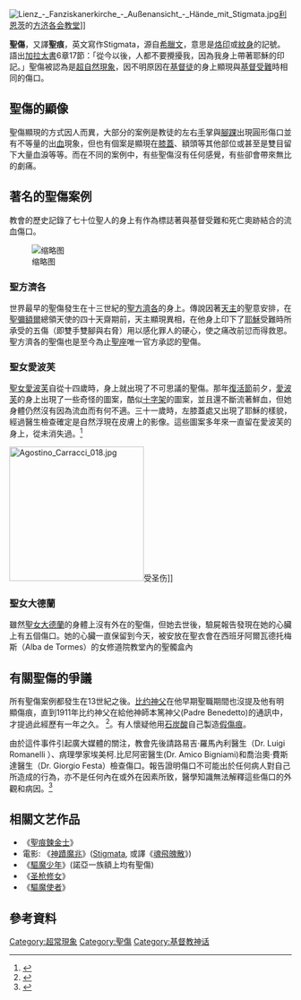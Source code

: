 [[File:Lienz_-_Fanziskanerkirche_-_Außenansicht_-_Hände_mit_Stigmata.jpg|thumb]][[利恩茨|利恩茨]]的[[方济各会|方济各会]][[教堂|教堂]]]]

'''聖傷'''，又譯'''聖痕'''，英文寫作Stigmata，源自[[希臘文|希臘文]]{{lang|el|στίγμα}}，意思是[[烙印|烙印]]或[[紋身|紋身]]的記號。語出[[加拉太書|加拉太書]]6章17節：「從今以後，人都不要攪擾我，因為我身上帶著耶穌的印記。」聖傷被認為是[[超自然現象|超自然現象]]，因不明原因在[[基督徒|基督徒]]的身上顯現與[[基督受難|基督受難]]時相同的傷口。

== 聖傷的顯像 ==
聖傷顯現的方式因人而異，大部分的案例是教徒的左右[[手|手]]掌與[[腳踝|腳踝]]出現圓形傷口並有不等量的出[[血|血]]現象，但也有個案是顯現在[[膝蓋|膝蓋]]、額頭等其他部位或甚至是雙目留下大量血淚等等。而在不同的案例中，有些聖傷沒有任何感覺，有些卻會帶來無比的劇痛。

== 著名的聖傷案例 ==
教會的歷史記錄了七十位聖人的身上有作為標誌著與基督受難和死亡奧跡結合的流血傷口。

[[File:Pietro_Lorenzetti_-_Stigmata_of_St_Francis_-_WGA13527.jpg|缩略图]]

=== 聖方濟各 ===
世界最早的聖傷發生在十三世紀的[[亞西西的方濟各|聖方濟各]]的身上。傳說因著[[上帝|天主]]的聖意安排，在[[米迦勒|聖彌額爾]]總領天使的四十天齋期前，天主顯現異相，在他身上印下了[[耶穌|耶穌]]受難時所承受的五傷（即雙手雙腳與右脅）用以感化罪人的硬心，使之痛改前愆而得救恩。聖方濟各的聖傷也是至今為止[[聖座|聖座]]唯一官方承認的聖傷。

=== 聖女愛波芙 ===
[[聖女愛波芙|聖女愛波芙]]自從十四歲時，身上就出現了不可思議的聖傷。那年[[復活節|復活節]]前夕，[[愛波芙|愛波芙]]的身上出現了一些奇怪的圖案，酷似[[十字架|十字架]]的圖案，並且還不斷流著鮮血，但她身體仍然沒有因為流血而有何不適。三十一歲時，左膝蓋處又出現了耶穌的樣貌，經過醫生檢查確定是自然浮現在皮膚上的影像。這些圖案多年來一直留在愛波芙的身上，從未消失過。<ref>{{cite web|url=http://homepage19.seed.net.tw/web@3/xplanet/sant.htm|title=圣痕|deadurl=yes|archiveurl=https://web.archive.org/web/20051212143607/http://homepage19.seed.net.tw/web@3/xplanet/sant.htm|archivedate=2005-12-12}}</ref>

[[File:Agostino_Carracci_018.jpg|240px]]受圣伤]]

=== 聖女大德蘭 ===
雖然[[亞維拉的德蘭|聖女大德蘭]]的身體上沒有外在的聖傷，但她去世後，驗屍報告發現在她的心臟上有五個傷口。她的心臟一直保留到今天，被安放在聖衣會在西班牙阿爾瓦德托梅斯（Alba de Tormes）的女修道院教堂內的聖髑盒內

== 有關聖傷的爭議 ==
所有聖傷案例都發生在13世紀之後。[[比约神父|比约神父]]在他早期聖職期間也沒提及他有明顯傷痕，直到1911年比约神父在給他神師本篤神父(Padre Benedetto)的通訊中，才提過此經歷有一年之久。
<ref name=stigmata>
{{cite book
  | last = Mc Gregor, O.C.S.O
  | first = Augustine
  | coauthors = Fr. Alessio Parente, OFM Cap.
  | title = The Spirituality of Padre Pio
  | publisher = Our Lady of Grace Monastery
  | year = 1974 St. Padre Pio
  | location =  San Giovanni Rotondo, FG, Italy
  | url = http://www.ewtn.com/padrepio/mystic/stigmata.htm
  | accessdate = 2008-01-19
}}</ref>。有人懷疑他用[[苯酚|石炭酸]]自己製造[http://en.wikipedia.org/wiki/Pio_of_Pietrelcina#Accusations_of_fraud 假傷痕]。

由於這件事件引起廣大媒體的關注，教會先後請路易吉·羅馬內利醫生（Dr. Luigi Romanelli ）、病理學家埃美柯.比尼阿密醫生(Dr. Amico Bigniami)和喬治奧·費斯達醫生（Dr. Giorgio Festa）檢查傷口。報告證明傷口不可能出於任何病人對自己所造成的行為，亦不是任何內在或外在因素所致，醫學知識無法解釋這些傷口的外觀和病因。<ref>{{cite web|url=http://www.loamagazine.org/nr/the_main_topic/he_revealed_the_reality.html|title="He Revealed the Reality of God", Love One Another Magazine 15/2010|access-date=2013-01-04|archive-url=https://web.archive.org/web/20130719105038/http://www.loamagazine.org/nr/the_main_topic/he_revealed_the_reality.html|archive-date=2013-07-19|dead-url=yes}}</ref>

== 相關文艺作品 ==
* 《[[聖痕鍊金士|聖痕鍊金士]]》
* 電影: 《[[神蹟魔兆|神蹟魔兆]]》([http://en.wikipedia.org/wiki/Stigmata_%28film%29 Stigmata], 或譯《[[魂飛魄散|魂飛魄散]]》)
* 《[[驅魔少年|驅魔少年]]》(諾亞一族額上均有聖傷)
* 《[[圣枪修女|圣枪修女]]》
* 《[[驅魔使者|驅魔使者]]》

== 參考資料 ==
{{reflist}}

[[Category:超常現象|Category:超常現象]]
[[Category:聖傷|Category:聖傷]]
[[Category:基督教神话|Category:基督教神话]]
